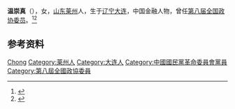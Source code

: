 '''温崇真'''（{{bd|1937年|4月|}}），女，[[山东|山东]][[莱州|莱州]]人，生于[[辽宁|辽宁]][[大连|大连]]，中国金融人物，曾任[[第八届全国政协委员|第八届全国政协委员]]。<ref>{{Cite book|title=历届全国政协委员人名辞典|author=|publisher=中国国际广播出版社|year=1996|isbn=9787507813746|location=北京|pages=}}</ref><ref>{{Cite book|title=中华人民共和国职官志|author=何虎生, 李耀东, 向常福主编|publisher=中国社会出版社|year=2003|isbn=9787800883934|location=北京|pages=}}</ref>

== 参考资料 ==
{{reflist}}

{{Authority control}}
{{DEFAULTSORT:Wen温}}
[[Category:温姓|Chong]]
[[Category:莱州人|Category:莱州人]]
[[Category:大连人|Category:大连人]]
[[Category:中國國民黨革命委員會黨員|Category:中國國民黨革命委員會黨員]]
[[Category:第八屆全國政協委員|Category:第八屆全國政協委員]]

{{中国人物小作品}}